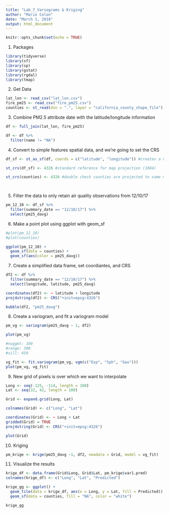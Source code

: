```yaml
---
title: "Lab_7_Variograms & Kriging"
author: "Mario Colon"
date: "March 1, 2018"
output: html_document
---
```


```r
knitr::opts_chunk$set(echo = TRUE)
```


1. Packages

```r

library(tidyverse)
library(sf)
library(sp)
library(gstat)
library(rgdal)
library(tmap)

```

2. Get Data

```r

lat_lon <- read_csv("lat_lon.csv")
fire_pm25 <- read_csv("fire_pm25.csv")
counties <- st_read(dsn = ".", layer = "california_county_shape_file")

```

3. Combine PM2.5 attribute date with the latitude/longitude information 

```r

df <- full_join(lat_lon, fire_pm25) 

df <- df %>% 
  filter(name != "NA")

```

4. Convert to simple features spatial data, and we're going to set the CRS

```r

df_sf <- st_as_sf(df, coords = c("latitude", "longitude")) #creates a new "geometry" column which merges the lat/long into one

st_crs(df_sf) <- 4326 #standard reference for map projection (1984)

st_crs(counties) <- 4326 #double check counties are projected to same map 

 
```

5. Filter the data to only retain air quality observations from 12/10/17

```r

pm_12_10 <- df_sf %>% 
  filter(summary_date == "12/10/17") %>% 
  select(pm25_davg)
```

6. Make a point plot using ggplot with geom_sf

```r

#plot(pm_12_10)
#plot(counties)

ggplot(pm_12_10) +
  geom_sf(data = counties) +
  geom_sf(aes(color = pm25_davg))

```

7. Create a simplified data frame, set coordiantes, and CRS

```r

df2 <- df %>% 
  filter(summary_date == "12/10/17") %>% 
  select(longitude, latitude, pm25_davg) 

coordinates(df2) <- ~ latitude + longitude
proj4string(df2) <- CRS("+init=epsg:4326")

bubble(df2, "pm25_davg")

```

8. Create a variogram, and fit a variogram model

```r


pm_vg <- variogram(pm25_davg ~ 1, df2)

plot(pm_vg)

#nugget: 100
#range: 300
#sill: 450

vg_fit <- fit.variogram(pm_vg, vgm(c("Exp", "Sph", "Gau")))
plot(pm_vg, vg_fit)

```
9. New grid of pixels is over which we want to interpolate 

```r

Long <- seq(-125, -114, length = 100)
Lat <- seq(32, 42, length = 100)

Grid <- expand.grid(Long, Lat)

colnames(Grid) <- c("Long", "Lat")

coordinates(Grid) <- ~ Long + Lat
gridded(Grid) = TRUE
proj4string(Grid) <- CRS("+init=epsg:4326")

plot(Grid)

```

10. Kriging

```r

pm_krige <- krige(pm25_davg ~1, df2, newdata = Grid, model = vg_fit)


```

11. Visualize the results

```r

krige_df <- data.frame(Grid$Long, Grid$Lat, pm_krige$var1.pred)
colnames(krige_df) <- c("Long", "Lat", "Predicted")

krige_gg <- ggplot() + 
  geom_tile(data = krige_df, aes(x = Long, y = Lat, fill = Predicted)) +
  geom_sf(data = counties, fill = "NA", color = "white")

krige_gg

```

